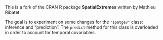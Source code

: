 

This is a fork of the CRAN R package **SpatialExtremes** written by
Mathieu Ribatet.

The goal is to experiment on some changes for the `"spatgev"` class:
inference and "prediction". The `predict` method for this class is
overloaded in order to account for temporal covariables.
